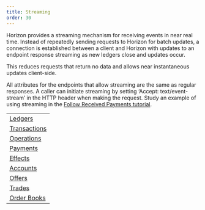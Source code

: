 ```yaml
---
title: Streaming
order: 30
---
```



Horizon provides a streaming mechanism for receiving events in near real time. Instead of repeatedly sending requests to Horizon for batch updates, a connection is established between a client and Horizon with updates to an endpoint response streaming as new ledgers close and updates occur.

This reduces requests that return no data and allows near instantaneous updates client-side.

All attributes for the endpoints that allow streaming are the same as regular responses. A caller can initiate streaming by setting ‘Accept: text/event-stream’ in the HTTP header when making the request. Study an example of using streaming in the [Follow Received Payments tutorial](../../docs/tutorials/follow-received-payments.mdx).

<MethodTable title="Endpoints with Streaming">

|                                                         |
| ------------------------------------------------------- |
| [Ledgers](../resources/ledgers/index.mdx)               |
| [Transactions](../resources/transactions/index.mdx)     |
| [Operations](../resources/operations/index.mdx)         |
| [Payments](../resources/operations/object/payment.mdx)  |
| [Effects](../resources/effects/index.mdx)               |
| [Accounts](../resources/accounts/index.mdx)             |
| [Offers](../resources/offers/index.mdx)                 |
| [Trades](../resources/trades/index.mdx)                 |
| [Order Books](../aggregations/order-books/index.mdx)    |

</MethodTable>
